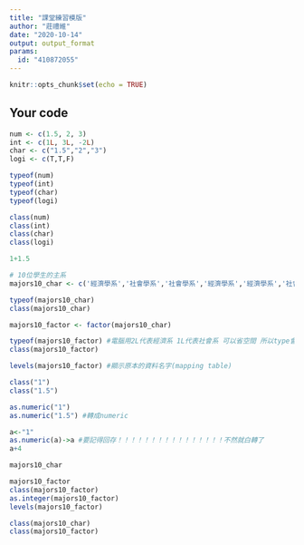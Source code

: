 ```yaml
---
title: "課堂練習模版"
author: "莊禮維"
date: "2020-10-14"
output: output_format
params:
  id: "410872055"
---
```


```r
knitr::opts_chunk$set(echo = TRUE)
```

## Your code

```r
num <- c(1.5, 2, 3)
int <- c(1L, 3L, -2L)
char <- c("1.5","2","3")
logi <- c(T,T,F)

typeof(num)
typeof(int)
typeof(char)
typeof(logi)
```

```r
class(num)
class(int)
class(char)
class(logi)
```

```r
1+1.5
```
```r
# 10位學生的主系
majors10_char <- c('經濟學系','社會學系','社會學系','經濟學系','經濟學系','社會學系','經濟學系','經濟學系','經濟學系','社會學系') #定義它

typeof(majors10_char)
class(majors10_char)
```
```r
majors10_factor <- factor(majors10_char)
```

```r
typeof(majors10_factor) #電腦用2L代表經濟系 1L代表社會系 可以省空間 所以type會是int
class(majors10_factor)
```

```r
levels(majors10_factor) #顯示原本的資料名字(mapping table)
```

```r
class("1")
class("1.5")
```

```r
as.numeric("1")
as.numeric("1.5") #轉成numeric
```
```r
a<-"1"
as.numeric(a)->a #要記得回存！！！！！！！！！！！！！！！！不然就白轉了
a+4
```

```r
majors10_char
```

```r
majors10_factor
class(majors10_factor)
as.integer(majors10_factor)
levels(majors10_factor)
```

```r
class(majors10_char)
class(majors10_factor)
```


